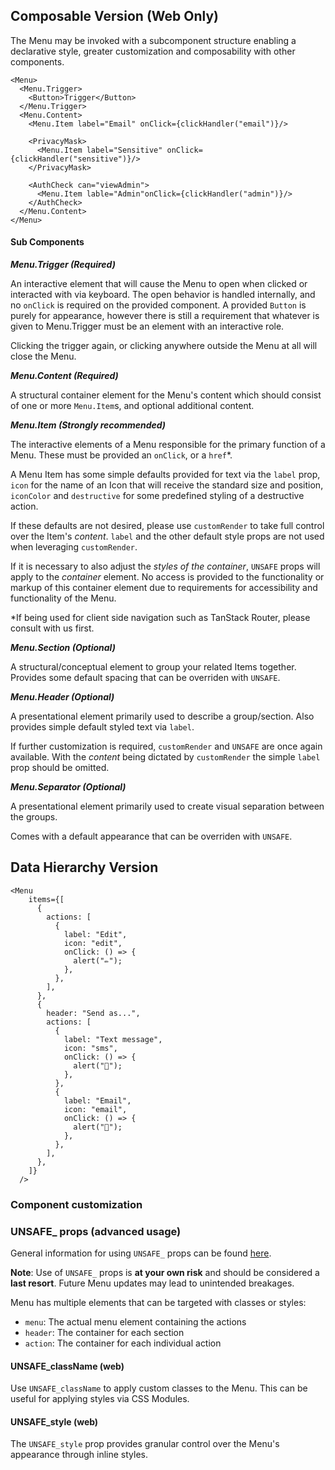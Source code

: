 ## Composable Version (Web Only)

The Menu may be invoked with a subcomponent structure enabling a declarative
style, greater customization and composability with other components.

```
<Menu>
  <Menu.Trigger>
    <Button>Trigger</Button>
  </Menu.Trigger>
  <Menu.Content>
    <Menu.Item label="Email" onClick={clickHandler("email")}/>

    <PrivacyMask>
      <Menu.Item label="Sensitive" onClick={clickHandler("sensitive")}/>
    </PrivacyMask>

    <AuthCheck can="viewAdmin">
      <Menu.Item lable="Admin"onClick={clickHandler("admin")}/>
    </AuthCheck>
  </Menu.Content>
</Menu>
```

#### Sub Components

**_Menu.Trigger (Required)_**

An interactive element that will cause the Menu to open when clicked or
interacted with via keyboard. The open behavior is handled internally, and no
`onClick` is required on the provided component. A provided `Button` is purely
for appearance, however there is still a requirement that whatever is given to
Menu.Trigger must be an element with an interactive role.

Clicking the trigger again, or clicking anywhere outside the Menu at all will
close the Menu.

**_Menu.Content (Required)_**

A structural container element for the Menu's content which should consist of
one or more `Menu.Item`s, and optional additional content.

**_Menu.Item (Strongly recommended)_**

The interactive elements of a Menu responsible for the primary function of a
Menu. These must be provided an `onClick`, or a `href`\*.

A Menu Item has some simple defaults provided for text via the `label` prop,
`icon` for the name of an Icon that will receive the standard size and position,
`iconColor` and `destructive` for some predefined styling of a destructive
action.

If these defaults are not desired, please use `customRender` to take full
control over the Item's _content_. `label` and the other default style props are
not used when leveraging `customRender`.

If it is necessary to also adjust the _styles of the container_, `UNSAFE` props
will apply to the _container_ element. No access is provided to the
functionality or markup of this container element due to requirements for
accessibility and functionality of the Menu.

\*If being used for client side navigation such as TanStack Router, please
consult with us first.

**_Menu.Section (Optional)_**

A structural/conceptual element to group your related Items together. Provides
some default spacing that can be overriden with `UNSAFE`.

**_Menu.Header (Optional)_**

A presentational element primarily used to describe a group/section. Also
provides simple default styled text via `label`.

If further customization is required, `customRender` and `UNSAFE` are once again
available. With the _content_ being dictated by `customRender` the simple
`label` prop should be omitted.

**_Menu.Separator (Optional)_**

A presentational element primarily used to create visual separation between the
groups.

Comes with a default appearance that can be overriden with `UNSAFE`.

## Data Hierarchy Version

```
<Menu
    items={[
      {
        actions: [
          {
            label: "Edit",
            icon: "edit",
            onClick: () => {
              alert("✏️");
            },
          },
        ],
      },
      {
        header: "Send as...",
        actions: [
          {
            label: "Text message",
            icon: "sms",
            onClick: () => {
              alert("📱");
            },
          },
          {
            label: "Email",
            icon: "email",
            onClick: () => {
              alert("📨");
            },
          },
        ],
      },
    ]}
  />
```

### Component customization

### UNSAFE\_ props (advanced usage)

General information for using `UNSAFE_` props can be found
[here](/guides/customizing-components).

**Note**: Use of `UNSAFE_` props is **at your own risk** and should be
considered a **last resort**. Future Menu updates may lead to unintended
breakages.

Menu has multiple elements that can be targeted with classes or styles:

- `menu`: The actual menu element containing the actions
- `header`: The container for each section
- `action`: The container for each individual action

#### UNSAFE_className (web)

Use `UNSAFE_className` to apply custom classes to the Menu. This can be useful
for applying styles via CSS Modules.

#### UNSAFE_style (web)

The `UNSAFE_style` prop provides granular control over the Menu's appearance
through inline styles.
